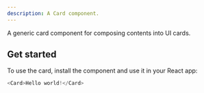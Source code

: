 ```yaml
---
description: A Card component.
---
```


A generic card component for composing contents into UI cards.


## Get started

To use the card, install the component and use it in your React app:

```js
<Card>Hello world!</Card>
```

